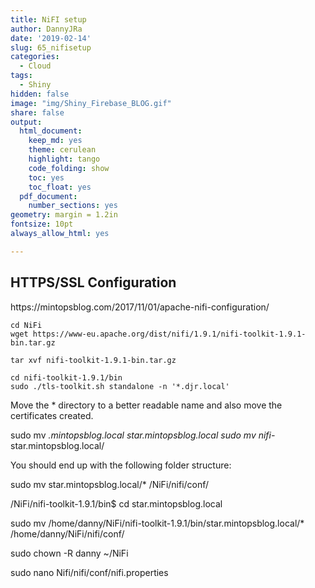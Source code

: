 ```yaml
---
title: NiFI setup 
author: DannyJRa
date: '2019-02-14'
slug: 65_nifisetup
categories:
  - Cloud
tags:
  - Shiny
hidden: false
image: "img/Shiny_Firebase_BLOG.gif"
share: false
output:
  html_document:
    keep_md: yes
    theme: cerulean
    highlight: tango
    code_folding: show
    toc: yes
    toc_float: yes
  pdf_document:
    number_sections: yes
geometry: margin = 1.2in
fontsize: 10pt
always_allow_html: yes

---
```


## HTTPS/SSL Configuration

 https://mintopsblog.com/2017/11/01/apache-nifi-configuration/




```
cd NiFi
wget https://www-eu.apache.org/dist/nifi/1.9.1/nifi-toolkit-1.9.1-bin.tar.gz 

tar xvf nifi-toolkit-1.9.1-bin.tar.gz
```

```
cd nifi-toolkit-1.9.1/bin
sudo ./tls-toolkit.sh standalone -n '*.djr.local'
```


Move the * directory to a better readable name and also move the certificates created.

sudo mv *.mintopsblog.local star.mintopsblog.local
sudo mv nifi-* star.mintopsblog.local/


You should end up with the following folder structure:


sudo mv star.mintopsblog.local/* /NiFi/nifi/conf/

/NiFi/nifi-toolkit-1.9.1/bin$ cd star.mintopsblog.local

sudo mv /home/danny/NiFi/nifi-toolkit-1.9.1/bin/star.mintopsblog.local/* /home/danny/NiFi/nifi/conf/


sudo chown -R danny ~/NiFi

sudo nano Nifi/nifi/conf/nifi.properties